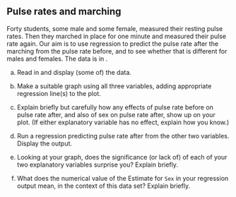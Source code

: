 ## Pulse rates and marching

 Forty students, some male and some female, measured their resting pulse rates. Then they marched in place for one minute and measured their pulse rate again. 
Our aim is to use regression to predict the pulse rate after the marching from the pulse rate before, and to see whether that is different for males and females. The data is in \url{http://ritsokiguess.site/datafiles/pulsemarch.csv}. 



(a) Read in and display (some of) the data.



(b) Make a suitable graph using all three variables, adding appropriate regression line(s) to the plot.



(c) Explain briefly but carefully how any effects of pulse rate before on pulse rate after, and also of sex on pulse rate after, show up on your plot. (If either explanatory variable has no effect, explain how you know.)



(d) Run a regression predicting pulse rate after from the other two variables. Display the output.



(e) Looking at your graph, does the significance (or lack of) of each of your two explanatory variables surprise you? Explain briefly.



(f) What does the numerical value of the Estimate for `Sex` in your regression output mean, in the context of this data set? Explain briefly.












